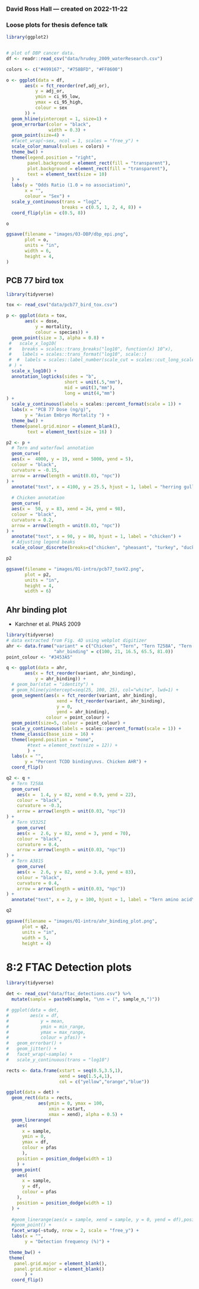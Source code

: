 ### David Ross Hall --- created on 2022-11-22

### Loose plots for thesis defence talk

```r
library(ggplot2)


# plot of DBP cancer data.
df <- readr::read_csv("data/hrudey_2009_waterResearch.csv")

colors <- c("#499167", "#758BFD", "#FF8600")

o <- ggplot(data = df,
       aes(x = fct_reorder(ref,adj_or),
           y = adj_or,
           ymin = ci_95_low,
           ymax = ci_95_high,
           colour = sex
       )) +
  geom_hline(yintercept = 1, size=1) +
  geom_errorbar(color = "black",
                width = 0.3) +
  geom_point(size=4) +
  #facet_wrap(~sex, ncol = 1, scales = "free_y") +
  scale_color_manual(values = colors) +
  theme_bw() +
  theme(legend.position = "right",
        panel.background = element_rect(fill = "transparent"),
        plot.background = element_rect(fill = "transparent"),
        text = element_text(size = 10)
  ) +
  labs(y = "Odds Ratio (1.0 = no association)",
       x = "",
       colour = "Sex") +
  scale_y_continuous(trans = "log2",
                     breaks = c(0.5, 1, 2, 4, 8)) +
  coord_flip(ylim = c(0.5, 8))

o
```

```r

ggsave(filename = "images/03-DBP/dbp_epi.png",
       plot = o,
       units = "in", 
       width = 6,
       height = 4, 
)

```

## PCB 77 bird tox
```r
library(tidyverse)

tox <- read_csv("data/pcb77_bird_tox.csv")

p <- ggplot(data = tox,
       aes(x = dose,
           y = mortality,
           colour = species)) +
  geom_point(size = 3, alpha = 0.8) +
 #   scale_x_log10(
 #    breaks = scales::trans_breaks("log10", function(x) 10^x),
 #    labels = scales::trans_format("log10", scale::)
 #  #  labels = scales::label_number(scale_cut = scales::cut_long_scale())
 # ) +
  scale_x_log10() +
  annotation_logticks(sides = "b",
                      short = unit(.5,"mm"),
                      mid = unit(3,"mm"),
                      long = unit(4,"mm")
) +
  scale_y_continuous(labels = scales::percent_format(scale = 1)) +
  labs(x = "PCB 77 Dose (ng/g)",
       y = "Avian Embryo Mortality ") +
  theme_bw() +
  theme(panel.grid.minor = element_blank(),
        text = element_text(size = 16) )

p2 <- p +
  # Tern and waterfowl annotation
  geom_curve(
  aes(x =  4000, y = 19, xend = 5000, yend = 5),
  colour = "black",
  curvature = -0.15,
  arrow = arrow(length = unit(0.03, "npc"))
) +
  annotate("text", x = 4100, y = 25.5, hjust = 1, label = "herring gull\n& duck") +
  
  # Chicken annotation
  geom_curve(
  aes(x =  50, y = 83, xend = 24, yend = 98),
  colour = "black",
  curvature = 0.2,
  arrow = arrow(length = unit(0.03, "npc"))
) +
  annotate("text", x = 90, y = 80, hjust = 1, label = "chicken") +
  # Adjusting legend beaks
  scale_colour_discrete(breaks=c("chicken", "pheasant", "turkey", "duck", "herring gull"))

p2
```

```r
ggsave(filename = "images/01-intro/pcb77_toxV2.png",
       plot = p2, 
       units = "in", 
       height = 4, 
       width = 6)
```

## Ahr binding plot

-   Karchner et al. PNAS 2009

```r
library(tidyverse)
# data extracted from Fig. 4D using webplot digitizer
ahr <- data.frame("variant" = c("Chicken", "Tern", "Tern T258A", "Tern V3251I", "Tern A381S"),
                  "ahr_binding" = c(100, 21, 16.5, 65.5, 81.0))
point_colour <- "#3453A5"

q <- ggplot(data = ahr, 
       aes(x = fct_reorder(variant, ahr_binding), 
           y = ahr_binding)) +
  # geom_bar(stat = "identity") +
  # geom_hline(yintercept=seq(25, 100, 25), col="white", lwd=1) +
  geom_segment(aes(x = fct_reorder(variant, ahr_binding), 
                   xend = fct_reorder(variant, ahr_binding),
                   y = 0, 
                   yend = ahr_binding),
               colour = point_colour) +
  geom_point(size=5, colour = point_colour) +
  scale_y_continuous(labels = scales::percent_format(scale = 1)) +
  theme_classic(base_size = 16) +
  theme(legend.position = "none",
        #text = element_text(size = 12)) +
        ) +
  labs(x = "",
       y = "Percent TCDD binding\nvs. Chicken AHR") +
  coord_flip()

q2 <- q +
  # Tern T258A
  geom_curve(
    aes(x =  1.4, y = 82, xend = 0.9, yend = 22),
    colour = "black",
    curvature = -0.3,
    arrow = arrow(length = unit(0.03, "npc"))
) +
  # Tern V3325I
    geom_curve(
    aes(x =  2.6, y = 82, xend = 3, yend = 70),
    colour = "black",
    curvature = 0.4,
    arrow = arrow(length = unit(0.03, "npc"))
) +
  # Tern A381S
    geom_curve(
    aes(x =  2.6, y = 82, xend = 3.8, yend = 83),
    colour = "black",
    curvature = 0.4,
    arrow = arrow(length = unit(0.03, "npc"))
) +
  annotate("text", x = 2, y = 100, hjust = 1, label = "Tern amino acid\nchanged to chicken\ncounterpart") 

q2
```
```r

ggsave(filename = "images/01-intro/ahr_binding_plot.png",
      plot = q2, 
      units = "in", 
      width = 5, 
      height = 4)

```

# 8:2 FTAC Detection plots

```r
library(tidyverse)

det <- read_csv("data/ftac_detections.csv") %>%
  mutate(sample = paste0(sample, "\nn = (", sample_n,")"))

# ggplot(data = det,
#        aes(x = df,
#            y = mean,
#            ymin = min_range,
#            ymax = max_range,
#            colour = pfas)) +
#   geom_errorbar() +
#   geom_jitter() +
#   facet_wrap(~sample) +
#   scale_y_continuous(trans = "log10")

rects <- data.frame(xstart = seq(0.5,3.5,1),
                    xend = seq(1.5,4,1),
                    col = c("yellow","orange","blue"))

ggplot(data = det) +
  geom_rect(data = rects, 
            aes(ymin = 0, ymax = 100, 
                xmin = xstart, 
                xmax = xend), alpha = 0.5) +
  geom_linerange(
    aes(
      x = sample,
      ymin = 0, 
      ymax = df, 
      colour = pfas
      ),
    position = position_dodge(width = 1)
    ) +
  geom_point(
    aes(
      x = sample, 
      y = df, 
      colour = pfas
    ),
    position = position_dodge(width = 1)
  ) +
  
  #geom_linerange(aes(x = sample, xend = sample, y = 0, yend = df),position = position_dodge(width = 1)) +
  #geom_point() +
  facet_wrap(~study, nrow = 2, scale = "free_y") +
  labs(x = "",
       y = "Detection frequency (%)") +

 theme_bw() + 
 theme(
   panel.grid.major = element_blank(), 
   panel.grid.minor = element_blank()
       ) +
  coord_flip() 

```

